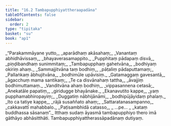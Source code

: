 ```yaml
---
title: "16.2 Tambapupphiyattheraapadāna"
tableOfContents: false
sidebar:
  order: 2
type: "tipitaka"
basket: "su"
book: "ap1"
---
```



<DynamicBreadcrumb />

<Division number="7" book="ap1" bookNo="20" page="194">

<Paragraph number="2361" type="verses" book="ap1">
_“Parakammāyane yutto,_  
_aparādhaṃ akāsahaṃ;_  
_Vanantaṃ abhidhāvissaṃ,_  
_bhayaverasamappito._  

</Paragraph>

</Division>
<Division number="8" book="ap1" bookNo="20" page="194">

<Paragraph number="2362" type="verses" book="ap1">
_Pupphitaṃ pādapaṃ disvā,_  
_piṇḍibandhaṃ sunimmitaṃ;_  
_Tambapupphaṃ gahetvāna,_  
_bodhiyaṃ okiriṃ ahaṃ._  

</Paragraph>

</Division>
<Division number="9" book="ap1" bookNo="20" page="194">

<Paragraph number="2363" type="verses" book="ap1">
_Sammajjitvāna taṃ bodhiṃ,_  
_pāṭaliṃ pādaputtamaṃ;_  
_Pallaṅkaṃ ābhujitvāna,_  
_bodhimūle upāvisiṃ._  

</Paragraph>

</Division>
<Division number="10" book="ap1" bookNo="20" page="195">

<Paragraph number="2364" type="verses" book="ap1">
_Gatamaggaṃ gavesantā,_  
_āgacchuṃ mama santikaṃ;_  
_Te ca disvānahaṃ tattha,_  
_āvajjiṃ bodhimuttamaṃ._  

</Paragraph>

</Division>
<Division number="11" book="ap1" bookNo="20" page="195">

<Paragraph number="2365" type="verses" book="ap1">
_Vanditvāna ahaṃ bodhiṃ,_  
_vippasannena cetasā;_  
_Anekatāle papatiṃ,_  
_giridugge bhayānake._  

</Paragraph>

</Division>
<Division number="12" book="ap1" bookNo="20" page="195">

<Paragraph number="2366" type="verses" book="ap1">
_Ekanavutito kappe,_  
_yaṃ pupphamabhiropayiṃ;_  
_Duggatiṃ nābhijānāmi,_  
_bodhipūjāyidaṃ phalaṃ._  

</Paragraph>

</Division>
<Division number="13" book="ap1" bookNo="20" page="195">

<Paragraph number="2367" type="verses" book="ap1">
_Ito ca tatiye kappe,_  
_rājā susaññato ahaṃ;_  
_Sattaratanasampanno,_  
_cakkavattī mahabbalo._  

</Paragraph>

</Division>
<Division number="14" book="ap1" bookNo="20" page="195">

<Paragraph number="2368" type="verses" book="ap1">
_Paṭisambhidā catasso,_  
_ …pe… _  
_kataṃ buddhassa sāsanaṃ”._  

</Paragraph>

<Paragraph number="2369" book="ap1">
Itthaṃ sudaṃ āyasmā tambapupphiyo thero imā gāthāyo abhāsitthāti.

</Paragraph>
</Division>

<Paragraph number="2370" type="center" book="ap1">
Tambapupphiyattherassāpadānaṃ dutiyaṃ.
</Paragraph>